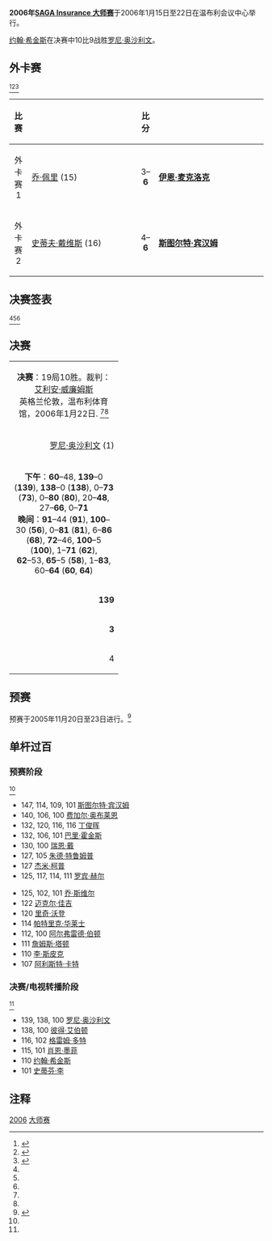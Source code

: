 {{noteTA
|G1=Snooker
}}
{{桌球大赛
|tournament_name=[[斯诺克大师赛|SAGA Insurance 大师赛]]
|dates=2006年1月15日-22日
|venue=[[温布利会议中心|温布利会议中心]]
|location=[[伦敦|伦敦]]
|country={{ENG}}
|organisation=[[世界台联|世界台联]]
|format=非积分排名赛
|Total prize fund=
|winners_share=
|highest_break=139
|winner={{flagicon|SCO}} [[约翰·希金斯|约翰·希金斯]]
|runner_up={{flagicon|ENG}} [[罗尼·奥沙利文|罗尼·奥沙利文]]
|score=10–9
|previous=[[2005年斯诺克大师赛|2005]]
|next=[[2007年斯诺克大师赛|2007]]}}

'''2006年[[斯诺克大师赛|SAGA Insurance 大师赛]]'''于2006年1月15日至22日在温布利会议中心举行。

[[约翰·希金斯|约翰·希金斯]]在决赛中10比9战胜[[罗尼·奥沙利文|罗尼·奥沙利文]]。

==外卡赛==

<ref name="WWW Snooker">{{cite web|title=SAGA Insurance Masters 2006|url=http://www.snooker.org/trn/0506/m2006_res.shtml|publisher=WWW Snooker|accessdate=2010-10-24|archive-date=2012-01-20|archive-url=https://web.archive.org/web/20120120181912/http://www.snooker.org/trn/0506/m2006_res.shtml|dead-url=no}}</ref><ref name="Snooker Database">{{cite web|title=2006 Masters Results|url=http://snookerdatabase.co.uk/EventResults.aspx?EventKey=65|publisher=Snooker Database|accessdate=2010-10-24|archive-date=2016-08-07|archive-url=https://web.archive.org/web/20160807204434/http://www.snookerdatabase.co.uk/EventResults.aspx?EventKey=65|dead-url=no}}</ref><ref name="GSC Main">{{cite web|title=2006 SAGA Masters|url=http://globalsnookercentre.co.uk/files/Results/res05_6/06MASTERS.htm|publisher=Global Snooker Centre|archiveurl=https://web.archive.org/web/20060420100434/http://globalsnookercentre.co.uk/files/Results/res05_6/06MASTERS.htm|archivedate=2006-04-20|deadurl=yes|accessdate=2011-04-15}}</ref> 

{| class="wikitable" style="font-size: 90%; margin: 1em auto 1em auto;"
|-
! 比赛
! width=200 |
! 比分
! width=200 |
|-
| align="center" | 外卡赛1
| {{flagicon|ENG}} [[乔·佩里|乔·佩里]] (15)
| align="center" | 3–'''6'''
| {{flagicon|ENG}} '''[[伊恩·麦克洛克|伊恩·麦克洛克]]'''
|-
| align="center" | 外卡赛2
| {{flagicon|ENG}} [[史蒂夫·戴维斯|史蒂夫·戴维斯]] (16)
| align="center" | 4–'''6'''
| {{flagicon|ENG}} '''[[斯图尔特·宾汉姆|斯图尔特·宾汉姆]]'''
|}

==决赛签表==
<ref name="WWW Snooker"/><ref name="Snooker Database"/><ref name="GSC Main"/>
{{16TeamBracket
| RD1= 第1轮
| RD2=四分之一决赛
| RD3=半决赛
| RD4= 决赛

| RD1-seed01=1
| RD1-team01= {{flagicon|ENG}} '''[[罗尼·奥沙利文|罗尼·奥沙利文]]'''
| RD1-score01= '''6'''
| RD1-seed02=
| RD1-team02= {{flagicon|ENG}} [[伊恩·麦克洛克|伊恩·麦克洛克]]
| RD1-score02= 0
| RD1-seed03=8
| RD1-team03= {{flagicon|ENG}} '''[[彼得·艾伯顿|彼得·艾伯顿]]'''
| RD1-score03= '''6'''
| RD1-seed04=
| RD1-team04= {{flagicon|ENG}} [[斯图尔特·宾汉姆|斯图尔特·宾汉姆]]
| RD1-score04= 4
| RD1-seed05=5
| RD1-team05= {{flagicon|WAL}} [[马修·史蒂文斯|马修·史蒂文斯]]
| RD1-score05= 3
| RD1-seed06=14
| RD1-team06= {{flagicon|SCO}} '''[[格雷姆·多特|格雷姆·多特]]'''
| RD1-score06= '''6'''
| RD1-seed07=4
| RD1-team07= {{flagicon|SCO}} [[史蒂芬·马奎尔|史蒂芬·马奎尔]]
| RD1-score07= 0
| RD1-seed08=11
| RD1-team08= {{flagicon|ENG}} '''[[史蒂芬·李|史蒂芬·李]]'''
| RD1-score08= '''6'''
| RD1-seed09=3
| RD1-team09= {{flagicon|SCO}} [[史蒂芬·亨德利|史蒂芬·亨德利]]
| RD1-score09= 4
| RD1-seed10=13
| RD1-team10= {{nowrap|{{flagicon|SCO}} '''[[艾伦·麦克马努斯|艾伦·麦克马努斯]]'''}}
| RD1-score10= '''6'''
| RD1-seed11=6
| RD1-team11= {{flagicon|ENG}} [[保罗·亨特|保罗·亨特]]
| RD1-score11= 3
| RD1-seed12=10
| RD1-team12= {{flagicon|WAL}} '''[[马克·威廉姆斯|马克·威廉姆斯]]'''
| RD1-score12= '''6'''
| RD1-seed13=7
| RD1-team13= {{flagicon|SCO}} '''[[约翰·希金斯|约翰·希金斯]]'''
| RD1-score13= '''6'''
| RD1-seed14=9
| RD1-team14= {{flagicon|ENG}} [[吉米·怀特|吉米·怀特]]
| RD1-score14= 3
| RD1-seed15=2
| RD1-team15= {{flagicon|ENG}} '''[[肖恩·墨菲|肖恩·墨菲]]'''
| RD1-score15= '''6'''
| RD1-seed16=12
| RD1-team16= {{flagicon|IRL}} [[肯·达赫迪|肯·达赫迪]]
| RD1-score16= 5
| RD2-seed01=1
| RD2-team01= {{flagicon|ENG}} '''[[罗尼·奥沙利文|罗尼·奥沙利文]]'''
| RD2-score01= '''6'''
| RD2-seed02=8
| RD2-team02= {{flagicon|ENG}} [[彼得·艾伯顿|彼得·艾伯顿]]
| RD2-score02= 2
| RD2-seed03=14
| RD2-team03= {{flagicon|SCO}} [[格雷姆·多特|格雷姆·多特]]
| RD2-score03= 5
| RD2-seed04=11
| RD2-team04= {{flagicon|ENG}} '''[[史蒂芬·李|史蒂芬·李]]'''
| RD2-score04= '''6'''
| RD2-seed05=13
| RD2-team05= {{nowrap|{{flagicon|SCO}} '''[[艾伦·麦克马努斯|艾伦·麦克马努斯]]'''}}
| RD2-score05= '''6'''
| RD2-seed06=10
| RD2-team06= {{flagicon|WAL}} [[马克·威廉姆斯|马克·威廉姆斯]]
| RD2-score06= 4
| RD2-seed07=7
| RD2-team07= {{flagicon|SCO}} '''[[约翰·希金斯|约翰·希金斯]]'''
| RD2-score07= '''6'''
| RD2-seed08=2
| RD2-team08= {{flagicon|ENG}} [[肖恩·墨菲|肖恩·墨菲]]
| RD2-score08= 4
| RD3-seed01=1
| RD3-team01= {{flagicon|ENG}} '''[[罗尼·奥沙利文|罗尼·奥沙利文]]'''
| RD3-score01= '''6'''
| RD3-seed02=11
| RD3-team02= {{flagicon|ENG}} [[史蒂芬·李|史蒂芬·李]]
| RD3-score02= 5
| RD3-seed03=13
| RD3-team03= {{nowrap|{{flagicon|SCO}} [[艾伦·麦克马努斯|艾伦·麦克马努斯]]}}
| RD3-score03= 2
| RD3-seed04=7
| RD3-team04= {{flagicon|SCO}} '''[[约翰·希金斯|约翰·希金斯]]'''
| RD3-score04= '''6'''
| RD4-seed01=1
| RD4-team01={{flagicon|ENG}} [[罗尼·奥沙利文|罗尼·奥沙利文]]
| RD4-score01= 9
| RD4-seed02=7
| RD4-team02= {{flagicon|SCO}} '''[[约翰·希金斯|约翰·希金斯]]'''
| RD4-score02= '''10'''
}}

==决赛==

{| class="wikitable" style="font-size: 95%; margin: 1em auto 1em auto;"
|-
| colspan="3" align="center" bgcolor="#ffd700" | '''决赛'''：19局10胜。裁判：[[艾利安·威廉姆斯|艾利安·威廉姆斯]]<br />英格兰伦敦，温布利体育馆，2006年1月22日. <ref name="WWW Snooker"/><ref name="GSC Main"/>
|-
| width="200" align="right" | [[罗尼·奥沙利文|罗尼·奥沙利文]] (1)<br />{{ENG}}
| width="100" align="center" | 9–'''10'''
| width="200" | '''[[约翰·希金斯|约翰·希金斯]]''' (7)<br />{{SCO}} 
|-
| colspan="3" align="center" style="font-size: 100%" | '''下午'''：'''60'''–48, '''139'''–0 ('''139'''), '''138'''–0 ('''138'''), 0–'''73''' ('''73'''), 0–'''80''' ('''80'''), 20–'''48''', 27–'''66''', 0–'''71'''<br />'''晚间'''：'''91'''–44 ('''91'''), '''100'''–30 ('''56'''), 0–'''81''' ('''81'''), 6–'''86''' ('''68'''), '''72'''–46, '''100'''–5 ('''100'''), 1–'''71''' ('''62'''),<br /> '''62'''–53, '''65'''–5 ('''58'''), 1–'''83''', 60–'''64''' ('''60''', '''64''')
|-
| align="right" | '''139'''
| align="center" | 单杆最高
| 80
|-
| align="right" | '''3'''
| align="center" | 单杆过百
| 0
|-
| align="right" | 4
| align="center" | 单杆50+
| '''6'''
|}

==预赛==
预赛于2005年11月20日至23日进行。<ref name="GSC 预赛">{{cite web|title=2005 Saga Masters ualifying event|url=http://globalsnookercentre.co.uk/files/Results/res05_6/06MASTERSqual.htm|publisher=Global Snooker Centre|archiveurl=https://web.archive.org/web/20060406181152/http://globalsnookercentre.co.uk/files/Results/res05_6/06MASTERSqual.htm|archivedate=2006-04-06|deadurl=yes|accessdate=2011-04-15}}</ref> 

{{48TeamBracket
| RD1= '''第1轮'''<br />7局4胜
| RD2= '''第2轮'''<br />9局5胜
| RD3= '''第3轮'''<br />9局5胜
| RD4= '''四分之一决赛'''<br />9局5胜
| RD5= '''半决赛'''<br />9局5胜
| RD6= '''决赛'''<br />11局6胜

| RD1-seed01={{flagicon|ENG}}
| RD1-team01='''[[罗瑞·麦克罗德|罗瑞·麦克罗德]]'''
| RD1-score01='''4'''
| RD1-seed02={{flagicon|ENG}} 
| RD1-team02=[[乔·乔吉亚|乔·乔吉亚]]
| RD1-score02=3

| RD1-seed03={{flagicon|ENG}} 
| RD1-team03=[[詹姆斯·塔顿|詹姆斯·塔顿]]
| RD1-score03=1
| RD1-seed04={{flagicon|ENG}} 
| RD1-team04='''[[西蒙·贝德福德|西蒙·贝德福德]]'''
| RD1-score04='''4'''

| RD1-seed05={{flagicon|ENG}} 
| RD1-team05=[[马修·考奇|马修·考奇]]
| RD1-score05=1
| RD1-seed06={{flagicon|ENG}} 
| RD1-team06='''[[安德鲁·诺曼|安德鲁·诺曼]]'''
| RD1-score06='''4'''

| RD1-seed07={{flagicon|NIR}} 
| RD1-team07={{nowrap|'''[[帕特里克·华莱士|帕特里克·华莱士]]'''}}
| RD1-score07='''4'''
| RD1-seed08={{flagicon|ENG}} 
| RD1-team08=[[罗德·罗勒尔|罗德·罗勒尔]]
| RD1-score08=2

| RD1-seed09={{flagicon|SCO}} 
| RD1-team09='''[[马库斯·坎贝尔|马库斯·坎贝尔]]'''
| RD1-score09='''4'''
| RD1-seed10={{flagicon|ENG}} 
| RD1-team10=[[盖瑞·威尔逊|盖瑞·威尔逊]]
| RD1-score10=0

| RD1-seed11={{flagicon|IRL}} 
| RD1-team11='''[[迈克尔·佳吉|迈克尔·佳吉]]'''
| RD1-score11='''w/o'''
| RD1-seed12={{flagicon|ENG}} 
| RD1-team12=[[亚当·戴维斯|亚当·戴维斯]]
| RD1-score12=w/d

| RD1-seed13={{flagicon|ENG}} 
| RD1-team13=[[里奇·沃登|里奇·沃登]]
| RD1-score13=3
| RD1-seed14={{flagicon|ENG}} 
| RD1-team14='''[[大卫·罗|大卫·罗]]'''
| RD1-score14='''4'''

| RD1-seed15={{flagicon|FIN}} 
| RD1-team15='''[[罗宾·赫尔|罗宾·赫尔]]'''
| RD1-score15='''4'''
| RD1-seed16={{flagicon|NIR}} 
| RD1-team16=[[马克·艾伦|马克·艾伦]]
| RD1-score16=1

| RD1-seed17={{flagicon|ENG}} 
| RD1-team17='''[[贾斯汀·埃斯特里|贾斯汀·埃斯特里]]'''
| RD1-score17='''w/o'''
| RD1-seed18={{flagicon|SCO}}
| RD1-team18=[[詹姆斯·麦克贝恩|詹姆斯·麦克贝恩]]
| RD1-score18=w/d

| RD1-seed19={{flagicon|ENG}} 
| RD1-team19=[[克里斯·诺布里|克里斯·诺布里]]
| RD1-score19=2
| RD1-seed20={{flagicon|ENG}} 
| RD1-team20='''[[阿尔弗雷德·伯顿|阿尔弗雷德·伯顿]]'''
| RD1-score20='''4'''

| RD1-seed21={{flagicon|IRL}} 
| RD1-team21={{nowrap|'''[[费加尔·奥布莱恩|费加尔·奥布莱恩]]}}
| RD1-score21='''w/o'''
| RD1-seed22={{flagicon|ENG}} 
| RD1-team22=[[布莱恩·摩根|布莱恩·摩根]]
| RD1-score22=w/d

| RD1-seed23={{flagicon|ENG}} 
| RD1-team23='''[[李·斯皮克|李·斯皮克]]'''
| RD1-score23='''w/o'''
| RD1-seed24={{flagicon|ENG}} 
| RD1-team24=[[肖恩·斯多瑞|肖恩·斯多瑞]]
| RD1-score24=w/d

| RD1-seed25={{flagicon|ENG}} 
| RD1-team25=[[戴维·哈罗德|戴维·哈罗德]]
| RD1-score25=2
| RD1-seed26={{flagicon|ENG}} 
| RD1-team26='''[[朱德·特鲁姆普|朱德·特鲁姆普]]'''
| RD1-score26='''4'''

| RD1-seed27={{flagicon|NIR}} 
| RD1-team27='''[[乔·斯维尔|乔·斯维尔]]'''
| RD1-score27='''4'''
| RD1-seed28={{flagicon|ENG}} 
| RD1-team28=[[斯图尔特·马恩|斯图尔特·马恩]]
| RD1-score28=0

| RD1-seed29={{flagicon|ENG}} 
| RD1-team29='''[[杰米·柯普|杰米·柯普]]'''
| RD1-score29='''4'''
| RD1-seed30={{flagicon|IRL}} 
| RD1-team30=[[里奥·费南德斯|里奥·费南德斯]]
| RD1-score30=2

| RD1-seed31={{flagicon|ENG}} 
| RD1-team31=[[汤姆·福特|汤姆·福特]]
| RD1-score31=3
| RD1-seed32={{flagicon|CHN}} 
| RD1-team32='''[[丁俊晖|丁俊晖]]'''
| RD1-score32='''4'''

| RD2-seed01={{flagicon|ENG}} 
| RD2-team01=[[安东尼·汉密尔顿|安东尼·汉密尔顿]]
| RD2-score01=3
| RD2-seed02={{flagicon|ENG}} 
| RD2-team02='''[[罗瑞·麦克罗德|罗瑞·麦克罗德]]'''
| RD2-score02='''5'''

| RD2-seed03={{flagicon|MLT}} 
| RD2-team03='''[[托尼·德拉科|托尼·德拉科]]'''
| RD2-score03='''5'''
| RD2-seed04={{flagicon|ENG}} 
| RD2-team04=[[西蒙·贝德福德|西蒙·贝德福德]]
| RD2-score04=1

| RD2-seed05={{flagicon|ENG}} 
| RD2-team05='''[[巴里·霍金斯|巴里·霍金斯]]'''
| RD2-score05='''5'''
| RD2-seed06={{flagicon|ENG}} 
| RD2-team06=[[安德鲁·诺曼|安德鲁·诺曼]]
| RD2-score06=2

| RD2-seed07={{flagicon|ENG}} 
| RD2-team07=[[罗伯特·米尔金斯|罗伯特·米尔金斯]]
| RD2-score07=w/d
| RD2-seed08={{flagicon|NIR}} 
| RD2-team08={{nowrap|'''[[帕特里克·华莱士|帕特里克·华莱士]]'''}}
| RD2-score08='''w/o'''

| RD2-seed09={{flagicon|ENG}} 
| RD2-team09=[[奈吉尔·邦德|奈吉尔·邦德]]
| RD2-score09=4
| RD2-seed10={{flagicon|SCO}} 
| RD2-team10='''[[马库斯·坎贝尔|马库斯·坎贝尔]]'''
| RD2-score10='''5'''

| RD2-seed11={{flagicon|NIR}} 
| RD2-team11=[[杰拉德·格林|杰拉德·格林]]
| RD2-score11=0
| RD2-seed12={{flagicon|IRL}} 
| RD2-team12='''[[迈克尔·佳吉|迈克尔·佳吉]]'''
| RD2-score12='''5'''

| RD2-seed13={{flagicon|ENG}} 
| RD2-team13={{nowrap|'''[[斯图尔特·宾汉姆|斯图尔特·宾汉姆]]'''}}
| RD2-score13='''5'''
| RD2-seed14={{flagicon|ENG}} 
| RD2-team14=[[大卫·罗|大卫·罗]]
| RD2-score14=2

| RD2-seed15={{flagicon|ENG}} 
| RD2-team15=[[大卫·格雷|大卫·格雷]]
| RD2-score15=2
| RD2-seed16={{flagicon|FIN}} 
| RD2-team16='''[[罗宾·赫尔|罗宾·赫尔]]'''
| RD2-score16='''5'''

| RD2-seed17={{flagicon|ENG}} 
| RD2-team17='''[[阿利斯特·卡特|阿利斯特·卡特]]'''
| RD2-score17='''5'''
| RD2-seed18={{flagicon|ENG}} 
| RD2-team18=[[贾斯汀·埃斯特里|贾斯汀·埃斯特里]]
| RD2-score18=2

| RD2-seed19={{flagicon|WAL}} 
| RD2-team19='''[[瑞恩·戴|瑞恩·戴]]'''
| RD2-score19='''5'''
| RD2-seed20={{flagicon|ENG}} 
| RD2-team20=[[阿尔弗雷德·伯顿|阿尔弗雷德·伯顿]]
| RD2-score20=3

| RD2-seed21={{flagicon|AUS}} 
| RD2-team21=[[尼尔·罗伯逊|尼尔·罗伯逊]]
| RD2-score21=2
| RD2-seed22={{flagicon|IRL}} 
| RD2-team22={{nowrap|'''[[费加尔·奥布莱恩|费加尔·奥布莱恩]]}}
| RD2-score22='''5'''

| RD2-seed23={{flagicon|HKG}} 
| RD2-team23=[[傅家俊|傅家俊]]
| RD2-score23=2
| RD2-seed24={{flagicon|ENG}} 
| RD2-team24='''[[李·斯皮克|李·斯皮克]]'''
| RD2-score24='''5'''

| RD2-seed25={{flagicon|ENG}} 
| RD2-team25='''[[迈克尔·霍尔特|迈克尔·霍尔特]]'''
| RD2-score25='''5'''
| RD2-seed26={{flagicon|ENG}} 
| RD2-team26=[[朱德·特鲁姆普|朱德·特鲁姆普]]
| RD2-score26=2

| RD2-seed27={{flagicon|ENG}} 
| RD2-team27=[[马克·塞尔比|马克·塞尔比]]
| RD2-score27=2
| RD2-seed28={{flagicon|NIR}} 
| RD2-team28='''[[乔·斯维尔|乔·斯维尔]]'''
| RD2-score28='''5'''

| RD2-seed29={{flagicon|ENG}} 
| RD2-team29=[[约翰·帕洛特|约翰·帕洛特]]
| RD2-score29=0
| RD2-seed30={{flagicon|ENG}} 
| RD2-team30='''[[杰米·柯普|杰米·柯普]]'''
| RD2-score30='''5'''

| RD2-seed31={{flagicon|ENG}} 
| RD2-team31=[[巴里·品吉斯|巴里·品吉斯]]
| RD2-score31=2
| RD2-seed32={{flagicon|CHN}} 
| RD2-team32='''[[丁俊晖|丁俊晖]]'''
| RD2-score32='''5'''

| RD3-seed01={{flagicon|ENG}} 
| RD3-team01='''[[罗瑞·麦克罗德|罗瑞·麦克罗德]]'''
| RD3-score01='''5'''
| RD3-seed02={{flagicon|MLT}} 
| RD3-team02=[[托尼·德拉科|托尼·德拉科]]
| RD3-score02=3

| RD3-seed03={{flagicon|ENG}} 
| RD3-team03='''[[巴里·霍金斯|巴里·霍金斯]]'''
| RD3-score03='''5'''
| RD3-seed04={{flagicon|NIR}} 
| RD3-team04={{nowrap|[[帕特里克·华莱士|帕特里克·华莱士]]}}
| RD3-score04=1

| RD3-seed05={{flagicon|SCO}} 
| RD3-team05='''[[马库斯·坎贝尔|马库斯·坎贝尔]]'''
| RD3-score05='''5'''
| RD3-seed06={{flagicon|IRL}} 
| RD3-team06=[[迈克尔·佳吉|迈克尔·佳吉]]
| RD3-score06=3

| RD3-seed07={{flagicon|ENG}} 
| RD3-team07={{nowrap|'''[[斯图尔特·宾汉姆|斯图尔特·宾汉姆]]'''}}
| RD3-score07='''5'''
| RD3-seed08={{flagicon|FIN}} 
| RD3-team08=[[罗宾·赫尔|罗宾·赫尔]]
| RD3-score08=3

| RD3-seed09={{flagicon|ENG}} 
| RD3-team09='''[[阿利斯特·卡特|阿利斯特·卡特]]'''
| RD3-score09='''5'''
| RD3-seed10={{flagicon|WAL}} 
| RD3-team10=[[瑞恩·戴|瑞恩·戴]]
| RD3-score10=2

| RD3-seed11={{flagicon|IRL}} 
| RD3-team11={{nowrap|'''[[费加尔·奥布莱恩|费加尔·奥布莱恩]]}}
| RD3-score11='''5'''
| RD3-seed12={{flagicon|ENG}} 
| RD3-team12=[[李·斯皮克|李·斯皮克]]
| RD3-score12=2

| RD3-seed13={{flagicon|ENG}} 
| RD3-team13=[[迈克尔·霍尔特|迈克尔·霍尔特]]
| RD3-score13=2
| RD3-seed14={{flagicon|NIR}} 
| RD3-team14='''[[乔·斯维尔|乔·斯维尔]]'''
| RD3-score14='''5'''

| RD3-seed15={{flagicon|ENG}} 
| RD3-team15=[[杰米·柯普|杰米·柯普]]
| RD3-score15=1
| RD3-seed16={{flagicon|CHN}} 
| RD3-team16='''[[丁俊晖|丁俊晖]]'''
| RD3-score16='''5'''

| RD4-seed01={{flagicon|ENG}} 
| RD4-team01='''[[罗瑞·麦克罗德|罗瑞·麦克罗德]]'''
| RD4-score01='''5'''
| RD4-seed02={{flagicon|ENG}} 
| RD4-team02=[[巴里·霍金斯|巴里·霍金斯]]
| RD4-score02=3

| RD4-seed03={{flagicon|SCO}} 
| RD4-team03=[[马库斯·坎贝尔|马库斯·坎贝尔]]
| RD4-score03=0
| RD4-seed04={{flagicon|ENG}} 
| RD4-team04={{nowrap|'''[[斯图尔特·宾汉姆|斯图尔特·宾汉姆]]'''}}
| RD4-score04='''5'''

| RD4-seed05={{flagicon|ENG}} 
| RD4-team05='''[[阿利斯特·卡特|阿利斯特·卡特]]'''
| RD4-score05='''5'''
| RD4-seed06={{flagicon|IRL}} 
| RD4-team06={{nowrap|[[费加尔·奥布莱恩|费加尔·奥布莱恩]]}}
| RD4-score06=4

| RD4-seed07={{flagicon|NIR}} 
| RD4-team07='''[[乔·斯维尔|乔·斯维尔]]'''
| RD4-score07='''5'''
| RD4-seed08={{flagicon|CHN}} 
| RD4-team08=[[丁俊晖|丁俊晖]]
| RD4-score08=4

| RD5-seed01={{flagicon|ENG}} 
| RD5-team01=[[罗瑞·麦克罗德|罗瑞·麦克罗德]]
| RD5-score01=4
| RD5-seed02={{flagicon|ENG}} 
| RD5-team02={{nowrap|'''[[斯图尔特·宾汉姆|斯图尔特·宾汉姆]]'''}}
| RD5-score02='''5'''

| RD5-seed03={{flagicon|ENG}} 
| RD5-team03='''[[阿利斯特·卡特|阿利斯特·卡特]]'''
| RD5-score03='''5'''
| RD5-seed04={{flagicon|NIR}} 
| RD5-team04=[[乔·斯维尔|乔·斯维尔]]
| RD5-score04=3

| RD6-seed01={{flagicon|ENG}} 
| RD6-team01={{nowrap|'''[[斯图尔特·宾汉姆|斯图尔特·宾汉姆]]'''}}
| RD6-score01='''6'''
| RD6-seed02={{flagicon|ENG}} 
| RD6-team02=[[阿利斯特·卡特|阿利斯特·卡特]]
| RD6-score02=3
}}

== 单杆过百 ==
===预赛阶段===
<ref name="GSC 预赛"/>
{{col-begin}}
{{col-2}}
* 147, 114, 109, 101 [[斯图尔特·宾汉姆|斯图尔特·宾汉姆]]
* 140, 106, 100 [[费加尔·奥布莱恩|费加尔·奥布莱恩]]
* 132, 120, 116, 116 [[丁俊晖|丁俊晖]]
* 132, 106, 101 [[巴里·霍金斯|巴里·霍金斯]]
* 130, 100 [[瑞恩·戴|瑞恩·戴]]
* 127, 105 [[朱德·特鲁姆普|朱德·特鲁姆普]]
* 127 [[杰米·柯普|杰米·柯普]]
* 125, 117, 114, 111 [[罗宾·赫尔|罗宾·赫尔]]
{{col-2}}
* 125, 102, 101 [[乔·斯维尔|乔·斯维尔]]
* 122 [[迈克尔·佳吉|迈克尔·佳吉]]
* 120 [[里奇·沃登|里奇·沃登]]
* 114 [[帕特里克·华莱士|帕特里克·华莱士]]
* 112, 100 [[阿尔弗雷德·伯顿|阿尔弗雷德·伯顿]]
* 111 [[詹姆斯·塔顿|詹姆斯·塔顿]]
* 110 [[李·斯皮克|李·斯皮克]]
* 107 [[阿利斯特·卡特|阿利斯特·卡特]]
{{col-end}}
===决赛/电视转播阶段===
<ref name="GSC Main"/>
* 139, 138, 100 [[罗尼·奥沙利文|罗尼·奥沙利文]]
* 138, 100 [[彼得·艾伯顿|彼得·艾伯顿]]
* 116, 102 [[格雷姆·多特|格雷姆·多特]]
* 115, 101 [[肖恩·墨菲|肖恩·墨菲]]
* 110 [[约翰·希金斯|约翰·希金斯]]
* 101 [[史蒂芬·李|史蒂芬·李]]

==注释==
{{reflist}}

{{斯诺克赛季05-06}}
{{Masters (snooker)}}

[[Category:斯诺克大师赛|2006]]
[[Category:2006年斯诺克|大师赛]]